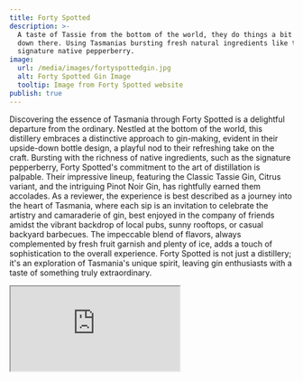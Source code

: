 ```yaml
---
title: Forty Spotted
description: >-
  A taste of Tassie from the bottom of the world, they do things a bit different
  down there. Using Tasmanias bursting fresh natural ingredients like their
  signature native pepperberry.
image:
  url: /media/images/fortyspottedgin.jpg
  alt: Forty Spotted Gin Image
  tooltip: Image from Forty Spotted website
publish: true
---
```


Discovering the essence of Tasmania through Forty Spotted is a delightful departure from the ordinary. Nestled at the bottom of the world, this distillery embraces a distinctive approach to gin-making, evident in their upside-down bottle design, a playful nod to their refreshing take on the craft. Bursting with the richness of native ingredients, such as the signature pepperberry, Forty Spotted's commitment to the art of distillation is palpable. Their impressive lineup, featuring the Classic Tassie Gin, Citrus variant, and the intriguing Pinot Noir Gin, has rightfully earned them accolades. As a reviewer, the experience is best described as a journey into the heart of Tasmania, where each sip is an invitation to celebrate the artistry and camaraderie of gin, best enjoyed in the company of friends amidst the vibrant backdrop of local pubs, sunny rooftops, or casual backyard barbecues. The impeccable blend of flavors, always complemented by fresh fruit garnish and plenty of ice, adds a touch of sophistication to the overall experience. Forty Spotted is not just a distillery; it's an exploration of Tasmania's unique spirit, leaving gin enthusiasts with a taste of something truly extraordinary.

<Iframe src="https://www.google.com/maps/embed?pb=!1m18!1m12!1m3!1d13549.741634707932!2d147.3261484681018!3d-42.88351376842007!2m3!1f0!2f0!3f0!3m2!1i1024!2i768!4f13.1!3m3!1m2!1s0xaa6e758489afffff%3A0x443259427c4bd43f!2sGin(bar)%20by%20Forty%20Spotted!5e0!3m2!1sen!2sau!4v1702638723388!5m2!1sen!2sau" />

<Link
  link={{
    url: "link",
    description: "Visit Forty Spotted",
    externalFlag: true
  }}
/>
